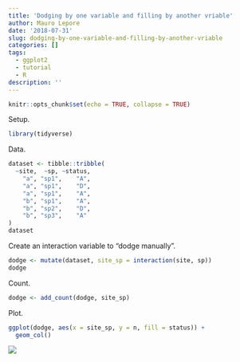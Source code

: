 ```yaml
---
title: 'Dodging by one variable and filling by another vriable'
author: Mauro Lepore
date: '2018-07-31'
slug: dodging-by-one-variable-and-filling-by-another-vriable
categories: []
tags:
  - ggplot2
  - tutorial
  - R
description: ''
---
```


```r
knitr::opts_chunk$set(echo = TRUE, collapse = TRUE)
```

Setup.

```r
library(tidyverse)
```

Data.

```r
dataset <- tibble::tribble(
  ~site,  ~sp, ~status,
    "a", "sp1",    "A",
    "a", "sp1",    "D",
    "a", "sp1",    "A",
    "b", "sp1",    "A",
    "b", "sp2",    "D",
    "b", "sp3",    "A"
)
dataset
```

Create an interaction variable to "dodge manually".

```r
dodge <- mutate(dataset, site_sp = interaction(site, sp))
dodge
```

Count.

```r
dodge <- add_count(dodge, site_sp)
```

Plot.

```R
ggplot(dodge, aes(x = site_sp, y = n, fill = status)) +
  geom_col()
```

![](https://i.imgur.com/9IHNlyx.png)

